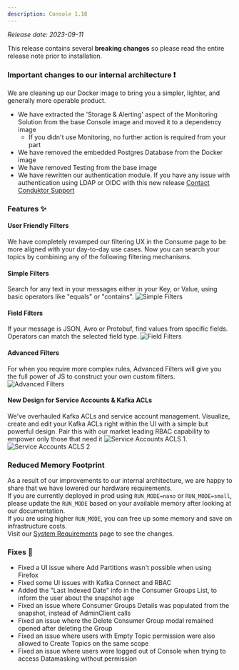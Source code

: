 ```yaml
---
description: Console 1.18
---
```


*Release date: 2023-09-11*

This release contains several **breaking changes** so please read the entire release note prior to installation.

### Important changes to our internal architecture ❗

We are cleaning up our Docker image to bring you a simpler, lighter, and generally more operable product.

- We have extracted the 'Storage & Alerting' aspect of the Monitoring Solution from the base Console image and moved it to a dependency image
  - If you didn't use Monitoring, no further action is required from your part
- We have removed the embedded Postgres Database from the Docker image
- We have removed Testing from the base image
- We have rewritten our authentication module. If you have any issue with authentication using LDAP or OIDC with this new release [Contact Conduktor Support](https://support.conduktor.io/hc/en-gb)

### Features ✨

#### User Friendly Filters

We have completely revamped our filtering UX in the Consume page to be more aligned with your day-to-day use cases. Now you can search your topics by combining any of the following filtering mechanisms.

#### Simple Filters

Search for any text in your messages either in your Key, or Value, using basic operators like "equals" or "contains". ![Simple Filters](/images/changelog/platform/v18/filters-1.png)

#### Field Filters

If your message is JSON, Avro or Protobuf, find values from specific fields. Operators can match the selected field type. ![Field Filters](/images/changelog/platform/v18/filters-2.png)

#### Advanced Filters

For when you require more complex rules, Advanced Filters will give you the full power of JS to construct your own custom filters. ![Advanced Filters](/images/changelog/platform/v18/filters-3.png)

#### New Design for Service Accounts & Kafka ACLs

We've overhauled Kafka ACLs and service account management. Visualize, create and edit your Kafka ACLs right within the UI with a simple but powerful design. Pair this with our market leading RBAC capability to empower only those that need it ![Service Accounts ACLS 1](/images/changelog/platform/v18/acls-1.png).  
![Service Accounts ACLS 2](/images/changelog/platform/v18/acls-2.png)

### Reduced Memory Footprint

As a result of our improvements to our internal architecture, we are happy to share that we have lowered our hardware requirements.  
If you are currently deployed in prod using `RUN_MODE=nano` or `RUN_MODE=small`, please update the `RUN_MODE` based on your available memory after looking at our documentation.  
If you are using higher `RUN_MODE`, you can free up some memory and save on infrastructure costs.  
Visit our [System Requirements](https://docs.conduktor.io/platform/get-started/installation/hardware/#hardware-requirements) page to see the changes.

### Fixes 🔨

- Fixed a UI issue where Add Partitions wasn't possible when using Firefox
- Fixed some UI issues with Kafka Connect and RBAC
- Added the "Last Indexed Date" info in the Consumer Groups List, to inform the user about the snapshot age
- Fixed an issue where Consumer Groups Details was populated from the snapshot, instead of AdminClient calls
- Fixed an issue where the Delete Consumer Group modal remained opened after deleting the Group
- Fixed an issue where users with Empty Topic permission were also allowed to Create Topics on the same scope
- Fixed an issue where users were logged out of Console when trying to access Datamasking without permission
